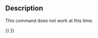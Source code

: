 <languages/>

{{Docnav
|[[Std_MacroStepInto|MacroStepInto]]
|
|[[Std_Macro_Menu|Std Macro Menu]]
|IconL=
|IconR=
|IconC=Freecad.svg
}}

<div class="mw-translate-fuzzy">
<!--Empty=1 to suppress icon-->
{{GuiCommand
|Name=Std ToggleBreakpoint
|Empty=1
|MenuLocation=Macro → Toggle breakpoint
|Workbenches=All
|Shortcut={{KEY|F9}}
|SeeAlso=[[Std_MacroStepOver|Std MacroStepOver]], [[Std_MacroStepInto|Std MacroStepInto]]
}}
</div>

==Description==

This command does not work at this time.


{{Docnav
|[[Std_MacroStepInto|MacroStepInto]]
|
|[[Std_Macro_Menu|Std Macro Menu]]
|IconL=
|IconR=
|IconC=Freecad.svg
}}

{{Std_Base_navi{{#translation:}}}}
{{Userdocnavi{{#translation:}}}}